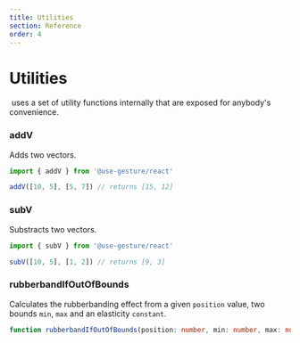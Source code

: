 ```yaml
---
title: Utilities
section: Reference
order: 4
---
```



# Utilities

&zwnj;<UseGesture pkg="react" /> uses a set of utility functions internally that are exposed for anybody's convenience.

### addV

Adds two vectors.

```jsx
import { addV } from '@use-gesture/react'

addV([10, 5], [5, 7]) // returns [15, 12]
```

### subV

Substracts two vectors.

```jsx
import { subV } from '@use-gesture/react'

subV([10, 5], [1, 2]) // returns [9, 3]
```

### rubberbandIfOutOfBounds

Calculates the rubberbanding effect from a given `position` value, two bounds `min`, `max` and an elasticity `constant`.

```ts
function rubberbandIfOutOfBounds(position: number, min: number, max: number, constant = 0.15): number
```
